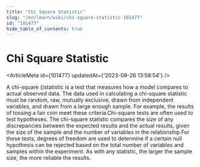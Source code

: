```yaml
---
title: "Chi Square Statistic"
slug: "/en/learn/wiki/chi-square-statistic-101477"
id: "101477"
hide_table_of_contents: true
---
```



# Chi Square Statistic

<ArticleMeta id={101477} updatedAt={'2023-09-26 13:58:54'} />
<div className='border-solid border-b border-t-0 my-4 border-[var(--ifm-color-gray-300)]' />

A chi-square ()statistic is a test that measures how a model compares to actual observed data. The data used in calculating a chi-square statistic must be random, raw, mutually exclusive, drawn from independent variables, and drawn from a large enough sample. For example, the results of tossing a fair coin meet these criteria.Chi-square tests are often used to test hypotheses. The chi-square statistic compares the size of any discrepancies between the expected results and the actual results, given the size of the sample and the number of variables in the relationship.For these tests, degrees of freedom are used to determine if a certain null hypothesis can be rejected based on the total number of variables and samples within the experiment. As with any statistic, the larger the sample size, the more reliable the results.
